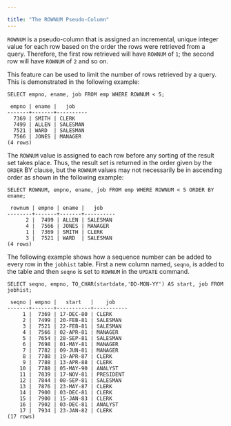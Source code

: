 ---

title: "The ROWNUM Pseudo-Column"
---

<div id="the_rownum_pseudo_column" class="registered_link"></div>

`ROWNUM` is a pseudo-column that is assigned an incremental, unique integer value for each row based on the order the rows were retrieved from a query. Therefore, the first row retrieved will have `ROWNUM` of `1`; the second row will have `ROWNUM` of `2` and so on.

This feature can be used to limit the number of rows retrieved by a query. This is demonstrated in the following example:

```
SELECT empno, ename, job FROM emp WHERE ROWNUM < 5;

 empno | ename |   job
-------+-------+----------
  7369 | SMITH | CLERK
  7499 | ALLEN | SALESMAN
  7521 | WARD  | SALESMAN
  7566 | JONES | MANAGER
(4 rows)
```

The `ROWNUM` value is assigned to each row before any sorting of the result set takes place. Thus, the result set is returned in the order given by the `ORDER` BY clause, but the `ROWNUM` values may not necessarily be in ascending order as shown in the following example:

```
SELECT ROWNUM, empno, ename, job FROM emp WHERE ROWNUM < 5 ORDER BY ename;

 rownum | empno | ename |   job
--------+-------+-------+----------
      2 |  7499 | ALLEN | SALESMAN
      4 |  7566 | JONES | MANAGER
      1 |  7369 | SMITH | CLERK
      3 |  7521 | WARD  | SALESMAN
(4 rows)
```

The following example shows how a sequence number can be added to every row in the `jobhist` table. First a new column named, `seqno`, is added to the table and then `seqno` is set to `ROWNUM` in the `UPDATE` command.

```
SELECT seqno, empno, TO_CHAR(startdate,'DD-MON-YY') AS start, job FROM jobhist;

 seqno | empno |   start   |    job
-------+-------+-----------+-----------
     1 |  7369 | 17-DEC-80 | CLERK
     2 |  7499 | 20-FEB-81 | SALESMAN
     3 |  7521 | 22-FEB-81 | SALESMAN
     4 |  7566 | 02-APR-81 | MANAGER
     5 |  7654 | 28-SEP-81 | SALESMAN
     6 |  7698 | 01-MAY-81 | MANAGER
     7 |  7782 | 09-JUN-81 | MANAGER
     8 |  7788 | 19-APR-87 | CLERK
     9 |  7788 | 13-APR-88 | CLERK
    10 |  7788 | 05-MAY-90 | ANALYST
    11 |  7839 | 17-NOV-81 | PRESIDENT
    12 |  7844 | 08-SEP-81 | SALESMAN
    13 |  7876 | 23-MAY-87 | CLERK
    14 |  7900 | 03-DEC-81 | CLERK
    15 |  7900 | 15-JAN-83 | CLERK
    16 |  7902 | 03-DEC-81 | ANALYST
    17 |  7934 | 23-JAN-82 | CLERK
(17 rows)
```

